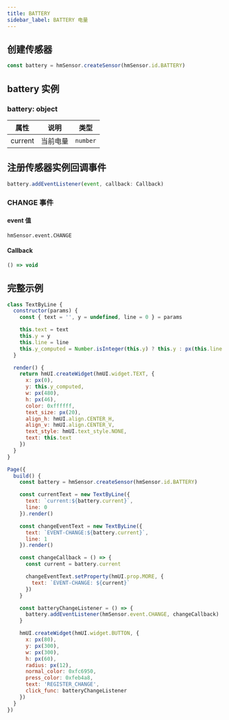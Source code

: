 ```yaml
---
title: BATTERY
sidebar_label: BATTERY 电量
---
```


## 创建传感器

```js
const battery = hmSensor.createSensor(hmSensor.id.BATTERY)
```

## battery 实例

### battery: object

| 属性    | 说明     | 类型     |
| ------- | -------- | -------- |
| current | 当前电量 | `number` |

## 注册传感器实例回调事件

```js
battery.addEventListener(event, callback: Callback)
```

### CHANGE 事件

#### event 值

`hmSensor.event.CHANGE`

#### Callback

```ts
() => void
```

## 完整示例

```js
class TextByLine {
  constructor(params) {
    const { text = '', y = undefined, line = 0 } = params

    this.text = text
    this.y = y
    this.line = line
    this.y_computed = Number.isInteger(this.y) ? this.y : px(this.line * 60 + 120)
  }

  render() {
    return hmUI.createWidget(hmUI.widget.TEXT, {
      x: px(0),
      y: this.y_computed,
      w: px(480),
      h: px(46),
      color: 0xffffff,
      text_size: px(20),
      align_h: hmUI.align.CENTER_H,
      align_v: hmUI.align.CENTER_V,
      text_style: hmUI.text_style.NONE,
      text: this.text
    })
  }
}

Page({
  build() {
    const battery = hmSensor.createSensor(hmSensor.id.BATTERY)

    const currentText = new TextByLine({
      text: `current:${battery.current}`,
      line: 0
    }).render()

    const changeEventText = new TextByLine({
      text: `EVENT-CHANGE:${battery.current}`,
      line: 1
    }).render()

    const changeCallback = () => {
      const current = battery.current

      changeEventText.setProperty(hmUI.prop.MORE, {
        text: `EVENT-CHANGE: ${current}`
      })
    }

    const batteryChangeListener = () => {
      battery.addEventListener(hmSensor.event.CHANGE, changeCallback)
    }

    hmUI.createWidget(hmUI.widget.BUTTON, {
      x: px(80),
      y: px(300),
      w: px(300),
      h: px(60),
      radius: px(12),
      normal_color: 0xfc6950,
      press_color: 0xfeb4a8,
      text: 'REGISTER_CHANGE',
      click_func: batteryChangeListener
    })
  }
})
```
